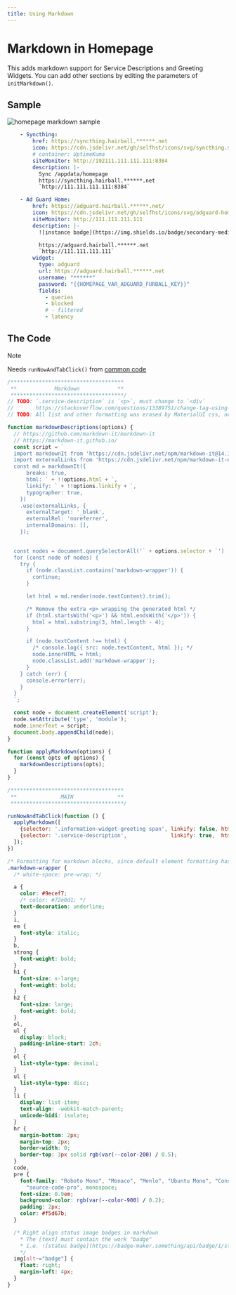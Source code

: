 ```yaml
---
title: Using Markdown
---
```

# Markdown in Homepage

This adds markdown support for Service Descriptions and Greeting Widgets. You can add other sections by editing the parameters of `initMarkdown()`.

## Sample 
![homepage markdown sample](./img/homepage-markdown.png)

```yaml filename="services.yaml"
    - Syncthing:
        href: https://syncthing.hairball.******.net
        icon: https://cdn.jsdelivr.net/gh/selfhst/icons/svg/syncthing.svg
        # container: UptimeKuma
        siteMonitor: http://192111.111.111.111:8384
        description: |-
          Sync /appdata/homepage
          https://syncthing.hairball.******.net
          `http://111.111.111.111:8384`

    - Ad Guard Home:
        href: https://adguard.hairball.******.net/
        icon: https://cdn.jsdelivr.net/gh/selfhst/icons/svg/adguard-home.svg
        siteMonitor: http://111.111.111.111
        description: |-
          ![instance badge](https://img.shields.io/badge/secondary-mediumpurple?style=flat)Network-wide Ad Blocking (DNS)

          https://adguard.hairball.******.net
          `http://111.111.111.111`
        widget:
          type: adguard
          url: https://adguard.hairball.******.net
          username: "******"
          password: "{{HOMEPAGE_VAR_ADGUARD_FURBALL_KEY}}"
          fields:
            - queries
            - blocked
            # - filtered
            - latency
```
## The Code

> [!NOTE]
>
> Needs `runNowAndTabClick()` from [common code](./common)

```javascript filename="custom.js"
/************************************
 **            Markdown            **
 ************************************/
// TODO: `.service-description` is `<p>`, must change to `<div`
//       https://stackoverflow.com/questions/13389751/change-tag-using-javascript
// TODO: All list and other formatting was erased by MaterialUI css, need to selectively re-add to the css

function markdownDescriptions(options) {
  // https://github.com/markdown-it/markdown-it
  // https://markdown-it.github.io/
  const script = `
  import markdownIt from 'https://cdn.jsdelivr.net/npm/markdown-it@14.1.0/+esm';
  import externalLinks from 'https://cdn.jsdelivr.net/npm/markdown-it-external-links@0.0.6/+esm';
  const md = markdownIt({
      breaks: true,
      html: ` + !!options.html + `,
      linkify: ` + !!options.linkify + `,
      typographer: true,
    })
    .use(externalLinks, {
      externalTarget: '_blank',
      externalRel: 'noreferrer',
      internalDomains: [],
    });
  

  const nodes = document.querySelectorAll('` + options.selector + `') || [];
  for (const node of nodes) {
    try {
      if (node.classList.contains('markdown-wrapper')) {
        continue;
      }

      let html = md.render(node.textContent).trim();

      /* Remove the extra <p> wrapping the generated html */
      if (html.startsWith('<p>') && html.endsWith('</p>')) {
        html = html.substring(3, html.length - 4);
      }

      if (node.textContent !== html) {
        /* console.log({ src: node.textContent, html }); */
        node.innerHTML = html;
        node.classList.add('markdown-wrapper');
      }
    } catch (err) {
      console.error(err);
    }
  }
  `;

  const node = document.createElement('script');
  node.setAttribute('type', 'module');
  node.innerText = script;
  document.body.appendChild(node);
}

function applyMarkdown(options) {
  for (const opts of options) {
    markdownDescriptions(opts);      
  }
}

/************************************
 **              MAIN              **
 ************************************/

runNowAndTabClick(function () {
  applyMarkdown([
    {selector: '.information-widget-greeting span', linkify: false, html: false},
    {selector: '.service-description',              linkify: true,  html: false},
  ]);
})
```



```css filename="custom.css"
/* Formatting for markdown blocks, since default element formatting has been removed. */
.markdown-wrapper {
  /* white-space: pre-wrap; */

  a {
    color: #9ecef7;
    /* color: #72e0d1; */
    text-decoration: underline;
  }
  i,
  em {
    font-style: italic;
  }
  b,
  strong {
    font-weight: bold;
  }
  h1 {
    font-size: x-large;
    font-weight: bold;
  }
  h2 {
    font-size: large;
    font-weight: bold;
  }
  ol,
  ul {
    display: block;
    padding-inline-start: 2ch;
  }
  ol {
    list-style-type: decimal;
  }
  ul {
    list-style-type: disc;
  }
  li {
    display: list-item;
    text-align: -webkit-match-parent;
    unicode-bidi: isolate;
  }
  hr {
    margin-bottom: 2px;
    margin-top: 2px;
    border-width: 0;
    border-top: 3px solid rgb(var(--color-200) / 0.5);
  }
  code,
  pre {
    font-family: "Roboto Mono", "Monaco", "Menlo", "Ubuntu Mono", "Consolas",
      "source-code-pro", monospace;
    font-size: 0.9em;
    background-color: rgb(var(--color-900) / 0.2);
    padding: 2px;
    color: #f5d67b;
  }

  /* Right align status image badges in markdown
    * The [text] must contain the work "badge"
    * i.e. ![status badge](https://badge-maker.something/api/badge/1/status)
    */
  img[alt~="badge"] {
    float: right;
    margin-left: 4px;
  }
}
```
